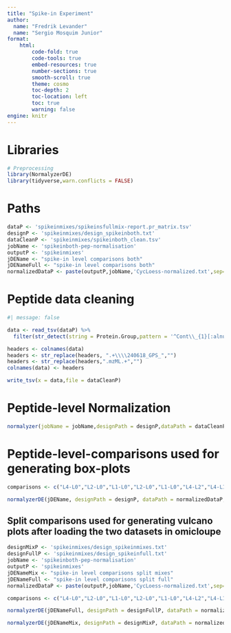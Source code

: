 ```yaml
---
title: "Spike-in Experiment"
author:
  name: "Fredrik Levander"
  name: "Sergio Mosquim Junior"
format:
    html:
        code-fold: true
        code-tools: true
        embed-resources: true
        number-sections: true
        smooth-scroll: true
        theme: cosmo
        toc-depth: 2
        toc-location: left
        toc: true
        warning: false
engine: knitr
---
```


# Libraries
```r
# Preprocessing
library(NormalyzerDE)
library(tidyverse,warn.conflicts = FALSE)
```

# Paths
```r
dataP <- 'spikeinmixes/spikeinsfullmix-report.pr_matrix.tsv'
designP <- 'spikeinmixes/design_spikeinboth.txt'
dataCleanP <- 'spikeinmixes/spikeinboth_clean.tsv'
jobName <- 'spikeinboth-pep-normalisation'
outputP <- 'spikeinmixes'
jDEName <- "spike-in level comparisons both"
jDENameFull <- "spike-in level comparisons both"
normalizedDataP <- paste(outputP,jobName,'CycLoess-normalized.txt',sep="/")
```

# Peptide data cleaning
```r
#| message: false

data <- read_tsv(dataP) %>% 
  filter(str_detect(string = Protein.Group,pattern = '^Cont\\_{1}[:alnum:]{6}(?!\\;)',negate = TRUE))

headers <- colnames(data)
headers <- str_replace(headers, ".+\\\\240618_GPS_","")
headers <- str_replace(headers,".mzML.+","")
colnames(data) <- headers

write_tsv(x = data,file = dataCleanP)
```

# Peptide-level Normalization
```r

normalyzer(jobName = jobName,designPath = designP,dataPath = dataCleanP,outputDir = outputP,normalizeRetentionTime = FALSE,zeroToNA = TRUE,sampleColName = 'sample',groupColName = 'group',requireReplicates = FALSE)
```

# Peptide-level-comparisons used for generating box-plots
```r
comparisons <- c("L4-L0","L2-L0","L1-L0","L2-L0","L1-L0","L4-L2","L4-L1","L2-L1","F4-F0","F2-F0","F4-F1")

normalyzerDE(jDEName, designPath = designP, dataPath = normalizedDataP, outputDir = outputP, comparisons = comparisons, logTrans = FALSE, sigThres = 0.05, leastRepCount = 0)

```

## Split comparisons used for generating vulcano plots after loading the two datasets in omicloupe
```r
designMixP <- 'spikeinmixes/design_spikeinmixes.txt'
designFullP <- 'spikeinmixes/design_spikeinfull.txt'
jobName <- 'spikeinboth-pep-normalisation'
outputP <- 'spikeinmixes'
jDENameMix <- "spike-in level comparisons split mixes"
jDENameFull <- "spike-in level comparisons split full"
normalizedDataP <- paste(outputP,jobName,'CycLoess-normalized.txt',sep="/")

comparisons <- c("L4-L0","L2-L0","L1-L0","L2-L0","L1-L0","L4-L2","L4-L1","L2-L1")

normalyzerDE(jDENameFull, designPath = designFullP, dataPath = normalizedDataP, outputDir = outputP, comparisons = comparisons, logTrans = FALSE, sigThres = 0.05, leastRepCount = 1)

normalyzerDE(jDENameMix, designPath = designMixP, dataPath = normalizedDataP, outputDir = outputP, comparisons = comparisons, logTrans = FALSE, sigThres = 0.05, leastRepCount = 1)
```
